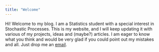 ```yaml
---
title: "Welcome"
---
```


Hi! Welcome to my blog. I am a Statistics student with a special interest in Stochastic Processes. This is my website, and I will keep updating it with various of my projects, ideas and (maybe?) articles. I am eager to know what you think and would be very glad if you could point out my mistakes and all. Just drop me an [email](mailto:pauldeep102@gmail.com).
